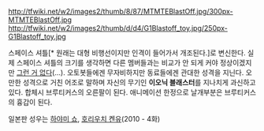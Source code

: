http://tfwiki.net/w2/images2/thumb/8/87/MTMTEBlastOff.jpg/300px-MTMTEBlastOff.jpg
http://tfwiki.net/w2/images2/thumb/d/d4/G1Blastoff_toy.jpg/250px-G1Blastoff_toy.jpg

스페이스 셔틀[* 원래는 대형 비행선이지만 인격이 들어가서 개조된다.]로 변신한다. 실제 스페이스 셔틀의 크기를 생각하면 다른 멤버들과는 비교가 안 되게 커야 정상이겠지만 [[그런 거 없다]](…).
오토봇들에겐 무자비하지만 동료들에겐 관대한 성격을 지닌다.
오만한 성격으로 거친 어조로 말하며 자신의 무기인 '''이오닉 블래스터'''를 지나치게 과신하고 있다.
합체시 브루티커스의 오른팔이 된다. 애니메이션 한정으로 날개부분은 브루티커스의 흉갑이 된다.

일본판 성우는 [[하야미 쇼]], [[호리우치 켄유]](2010 - 4화)
